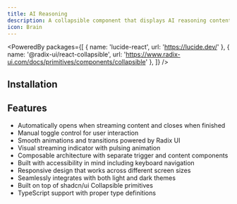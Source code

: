 ```yaml
---
title: AI Reasoning
description: A collapsible component that displays AI reasoning content, automatically opening during streaming and closing when finished.
icon: Brain
---
```


<PoweredBy packages={[
  { name: 'lucide-react', url: 'https://lucide.dev/' },
  { name: '@radix-ui/react-collapsible', url: 'https://www.radix-ui.com/docs/primitives/components/collapsible' },
]} />

<Preview path="ai-reasoning" />

## Installation

<Installer packageName="ai" />

## Features

- Automatically opens when streaming content and closes when finished
- Manual toggle control for user interaction
- Smooth animations and transitions powered by Radix UI
- Visual streaming indicator with pulsing animation
- Composable architecture with separate trigger and content components
- Built with accessibility in mind including keyboard navigation
- Responsive design that works across different screen sizes
- Seamlessly integrates with both light and dark themes
- Built on top of shadcn/ui Collapsible primitives
- TypeScript support with proper type definitions
